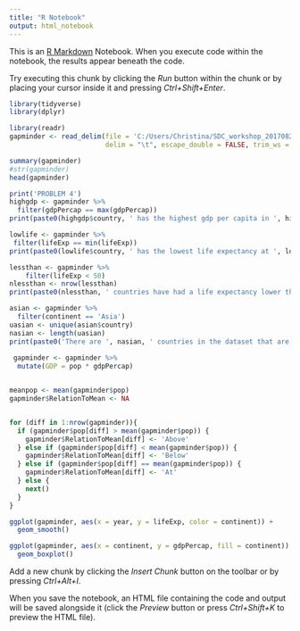 ```yaml
---
title: "R Notebook"
output: html_notebook
---
```


This is an [R Markdown](http://rmarkdown.rstudio.com) Notebook. When you execute code within the notebook, the results appear beneath the code. 

Try executing this chunk by clicking the *Run* button within the chunk or by placing your cursor inside it and pressing *Ctrl+Shift+Enter*. 

```r
library(tidyverse)
library(dplyr)

library(readr)
gapminder <- read_delim(file = 'C:/Users/Christina/SDC_workshop_20170826/intro-r-20170825/datasets/gapminder_secondtry.txt',
                        delim = "\t", escape_double = FALSE, trim_ws = TRUE)

summary(gapminder)
#str(gapminder)
head(gapminder)

print('PROBLEM 4')
highgdp <- gapminder %>%
  filter(gdpPercap == max(gdpPercap))
print(paste0(highgdp$country, ' has the highest gdp per capita in ', highgdp$year))

lowlife <- gapminder %>% 
 filter(lifeExp == min(lifeExp))
print(paste0(lowlife$country, ' has the lowest life expectancy at ', lowlife$lifeExp, ' years '))

lessthan <- gapminder %>%
    filter(lifeExp < 50)
nlessthan <- nrow(lessthan)
print(paste0(nlessthan, ' countries have had a life expectancy lower than 50.'))

asian <- gapminder %>%
  filter(continent == 'Asia')
uasian <- unique(asian$country)
nasian <- length(uasian)
print(paste0('There are ', nasian, ' countries in the dataset that are located in Asia.'))
  
 gapminder <- gapminder %>%
  mutate(GDP = pop * gdpPercap) 


meanpop <- mean(gapminder$pop)
gapminder$RelationToMean <- NA


for (diff in 1:nrow(gapminder)){
  if (gapminder$pop[diff] > mean(gapminder$pop)) {
    gapminder$RelationToMean[diff] <- 'Above'
  } else if (gapminder$pop[diff] < mean(gapminder$pop)) {
    gapminder$RelationToMean[diff] <- 'Below'
  } else if (gapminder$pop[diff] == mean(gapminder$pop)) {
    gapminder$RelationToMean[diff] <- 'At'
  } else {
    next()
  }
}

ggplot(gapminder, aes(x = year, y = lifeExp, color = continent)) +
  geom_smooth()

ggplot(gapminder, aes(x = continent, y = gdpPercap, fill = continent)) +
  geom_boxplot()
```

Add a new chunk by clicking the *Insert Chunk* button on the toolbar or by pressing *Ctrl+Alt+I*.

When you save the notebook, an HTML file containing the code and output will be saved alongside it (click the *Preview* button or press *Ctrl+Shift+K* to preview the HTML file).

